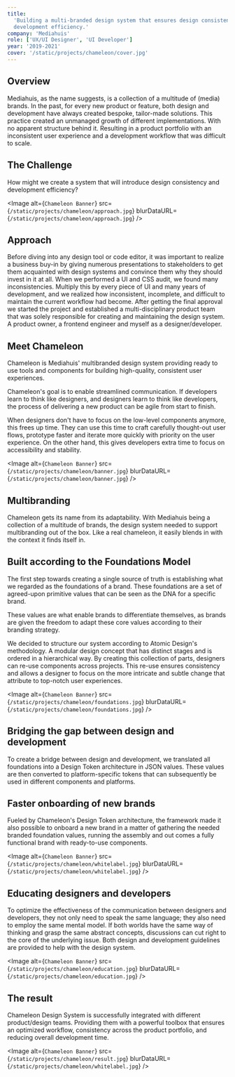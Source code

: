 ```yaml
---
title:
  'Building a multi-branded design system that ensures design consistency and
  development efficiency.'
company: 'Mediahuis'
role: ['UX/UI Designer', 'UI Developer']
year: '2019-2021'
cover: '/static/projects/chameleon/cover.jpg'
---
```


## Overview

Mediahuis, as the name suggests, is a collection of a multitude of (media)
brands. In the past, for every new product or feature, both design and
development have always created bespoke, tailor-made solutions. This practice
created an unmanaged growth of different implementations. With no apparent
structure behind it. Resulting in a product portfolio with an inconsistent user
experience and a development workflow that was difficult to scale.

## The Challenge

How might we create a system that will introduce design consistency and
development efficiency?

<Image
  alt={`Chameleon Banner`}
  src={`/static/projects/chameleon/approach.jpg`}
  blurDataURL={`/static/projects/chameleon/approach.jpg`}
/>

## Approach

Before diving into any design tool or code editor, it was important to realize a
business buy-in by giving numerous presentations to stakeholders to get them
acquainted with design systems and convince them why they should invest in it at
all. When we performed a UI and CSS audit, we found many inconsistencies.
Multiply this by every piece of UI and many years of development, and we
realized how inconsistent, incomplete, and difficult to maintain the current
workflow had become. After getting the final approval we started the project and
established a multi-disciplinary product team that was solely responsible for
creating and maintaining the design system. A product owner, a frontend engineer
and myself as a designer/developer.

## Meet Chameleon

Chameleon is Mediahuis' multibranded design system providing ready to use tools
and components for building high-quality, consistent user experiences.

Chameleon's goal is to enable streamlined communication. If developers learn to
think like designers, and designers learn to think like developers, the process
of delivering a new product can be agile from start to finish.

When designers don't have to focus on the low-level components anymore, this
frees up time. They can use this time to craft carefully thought-out user flows,
prototype faster and iterate more quickly with priority on the user experience.
On the other hand, this gives developers extra time to focus on accessibility
and stability.

<Image
  alt={`Chameleon Banner`}
  src={`/static/projects/chameleon/banner.jpg`}
  blurDataURL={`/static/projects/chameleon/banner.jpg`}
/>

## Multibranding

Chameleon gets its name from its adaptability. With Mediahuis being a collection
of a multitude of brands, the design system needed to support multibranding out
of the box. Like a real chameleon, it easily blends in with the context it finds
itself in.

## Built according to the Foundations Model

The first step towards creating a single source of truth is establishing what we
regarded as the foundations of a brand. These foundations are a set of
agreed-upon primitive values that can be seen as the DNA for a specific brand.

These values are what enable brands to differentiate themselves, as brands are
given the freedom to adapt these core values according to their branding
strategy.

We decided to structure our system according to Atomic Design's methodology. A
modular design concept that has distinct stages and is ordered in a hierarchical
way. By creating this collection of parts, designers can re-use components
across projects. This re-use ensures consistency and allows a designer to focus
on the more intricate and subtle change that attribute to top-notch user
experiences.

<Image
  alt={`Chameleon Banner`}
  src={`/static/projects/chameleon/foundations.jpg`}
  blurDataURL={`/static/projects/chameleon/foundations.jpg`}
/>

## Bridging the gap between design and development

To create a bridge between design and development, we translated all foundations
into a Design Token architecture in JSON values. These values are then converted
to platform-specific tokens that can subsequently be used in different
components and platforms.

## Faster onboarding of new brands

Fueled by Chameleon's Design Token architecture, the framework made it also
possible to onboard a new brand in a matter of gathering the needed branded
foundation values, running the assembly and out comes a fully functional brand
with ready-to-use components.

<Image
  alt={`Chameleon Banner`}
  src={`/static/projects/chameleon/whitelabel.jpg`}
  blurDataURL={`/static/projects/chameleon/whitelabel.jpg`}
/>

## Educating designers and developers

To optimize the effectiveness of the communication between designers and
developers, they not only need to speak the same language; they also need to
employ the same mental model. If both worlds have the same way of thinking and
grasp the same abstract concepts, discussions can cut right to the core of the
underlying issue. Both design and development guidelines are provided to help
with the design system.

<Image
  alt={`Chameleon Banner`}
  src={`/static/projects/chameleon/education.jpg`}
  blurDataURL={`/static/projects/chameleon/education.jpg`}
/>

## The result

Chameleon Design System is successfully integrated with different product/design
teams. Providing them with a powerful toolbox that ensures an optimized
workflow, consistency across the product portfolio, and reducing overall
development time.

<Image
  alt={`Chameleon Banner`}
  src={`/static/projects/chameleon/result.jpg`}
  blurDataURL={`/static/projects/chameleon/whitelabel.jpg`}
/>
